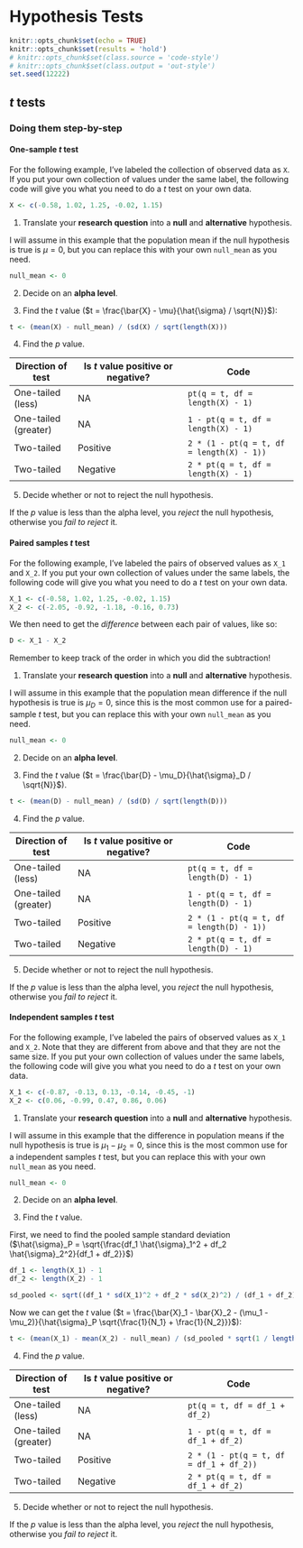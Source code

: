 # Hypothesis Tests {#hyptests}

```r
knitr::opts_chunk$set(echo = TRUE)
knitr::opts_chunk$set(results = 'hold')
# knitr::opts_chunk$set(class.source = 'code-style')
# knitr::opts_chunk$set(class.output = 'out-style')
set.seed(12222)
```

## $t$ tests

### Doing them step-by-step

#### One-sample $t$ test

For the following example, I've labeled the collection of observed data as `X`.  If you put your own collection of values under the same label, the following code will give you what you need to do a $t$ test on your own data.

```r
X <- c(-0.58, 1.02, 1.25, -0.02, 1.15)
```

1. Translate your **research question** into a **null** and **alternative** hypothesis.

I will assume in this example that the population mean if the null hypothesis is true is $\mu = 0$, but you can replace this with your own `null_mean` as you need.

```r
null_mean <- 0
```

2. Decide on an **alpha level**.

3. Find the $t$ value ($t = \frac{\bar{X} - \mu}{\hat{\sigma} / \sqrt{N}}$):

```r
t <- (mean(X) - null_mean) / (sd(X) / sqrt(length(X)))
```

4. Find the $p$ value.

Direction of test    | Is $t$ value positive or negative? | Code
---------------------|------------------------------------|------------------------------------
One-tailed (less)    | NA                                 | `pt(q = t, df = length(X) - 1)`
One-tailed (greater) | NA                                 | `1 - pt(q = t, df = length(X) - 1)`
Two-tailed           | Positive                           | `2 * (1 - pt(q = t, df = length(X) - 1))`
Two-tailed           | Negative                           | `2 * pt(q = t, df = length(X) - 1)`

5. Decide whether or not to reject the null hypothesis.

If the $p$ value is less than the alpha level, you *reject* the null hypothesis, otherwise you *fail to reject* it.

#### Paired samples $t$ test

For the following example, I've labeled the pairs of observed values as `X_1` and `X_2`.  If you put your own collection of values under the same labels, the following code will give you what you need to do a $t$ test on your own data.

```r
X_1 <- c(-0.58, 1.02, 1.25, -0.02, 1.15)
X_2 <- c(-2.05, -0.92, -1.18, -0.16, 0.73)
```

We then need to get the *difference* between each pair of values, like so:

```r
D <- X_1 - X_2
```

Remember to keep track of the order in which you did the subtraction!

1. Translate your **research question** into a **null** and **alternative** hypothesis.

I will assume in this example that the population mean difference if the null hypothesis is true is $\mu_D = 0$, since this is the most common use for a paired-sample $t$ test, but you can replace this with your own `null_mean` as you need.

```r
null_mean <- 0
```

2. Decide on an **alpha level**.

3. Find the $t$ value ($t = \frac{\bar{D} - \mu_D}{\hat{\sigma}_D / \sqrt{N}}$).

```r
t <- (mean(D) - null_mean) / (sd(D) / sqrt(length(D)))
```

4. Find the $p$ value.

Direction of test    | Is $t$ value positive or negative? | Code
---------------------|------------------------------------|------------------------------------
One-tailed (less)    | NA                                 | `pt(q = t, df = length(D) - 1)`
One-tailed (greater) | NA                                 | `1 - pt(q = t, df = length(D) - 1)`
Two-tailed           | Positive                           | `2 * (1 - pt(q = t, df = length(D) - 1))`
Two-tailed           | Negative                           | `2 * pt(q = t, df = length(D) - 1)`

5. Decide whether or not to reject the null hypothesis.

If the $p$ value is less than the alpha level, you *reject* the null hypothesis, otherwise you *fail to reject* it.

#### Independent samples $t$ test

For the following example, I've labeled the pairs of observed values as `X_1` and `X_2`.  Note that they are different from above and that they are not the same size.  If you put your own collection of values under the same labels, the following code will give you what you need to do a $t$ test on your own data.

```r
X_1 <- c(-0.87, -0.13, 0.13, -0.14, -0.45, -1)
X_2 <- c(0.06, -0.99, 0.47, 0.86, 0.06)
```

1. Translate your **research question** into a **null** and **alternative** hypothesis.

I will assume in this example that the difference in population means if the null hypothesis is true is $\mu_1 - \mu_2 = 0$, since this is the most common use for a independent samples $t$ test, but you can replace this with your own `null_mean` as you need.

```r
null_mean <- 0
```

2. Decide on an **alpha level**.

3. Find the $t$ value.

First, we need to find the pooled sample standard deviation ($\hat{\sigma}_P = \sqrt{\frac{df_1 \hat{\sigma}_1^2 + df_2 \hat{\sigma}_2^2}{df_1 + df_2}}$)

```r
df_1 <- length(X_1) - 1
df_2 <- length(X_2) - 1

sd_pooled <- sqrt((df_1 * sd(X_1)^2 + df_2 * sd(X_2)^2) / (df_1 + df_2))
```

Now we can get the $t$ value ($t = \frac{\bar{X}_1 - \bar{X}_2 - (\mu_1 - \mu_2)}{\hat{\sigma}_P \sqrt{\frac{1}{N_1} + \frac{1}{N_2}}}$):

```r
t <- (mean(X_1) - mean(X_2) - null_mean) / (sd_pooled * sqrt(1 / length(X_1) + 1 / length(X_2)))
```

4. Find the $p$ value.

Direction of test    | Is $t$ value positive or negative? | Code
---------------------|------------------------------------|------------------------------------
One-tailed (less)    | NA                                 | `pt(q = t, df = df_1 + df_2)`
One-tailed (greater) | NA                                 | `1 - pt(q = t, df = df_1 + df_2)`
Two-tailed           | Positive                           | `2 * (1 - pt(q = t, df = df_1 + df_2))`
Two-tailed           | Negative                           | `2 * pt(q = t, df = df_1 + df_2)`

5. Decide whether or not to reject the null hypothesis.

If the $p$ value is less than the alpha level, you *reject* the null hypothesis, otherwise you *fail to reject* it.

<!-- ### Doing them all at once -->

<!-- If we're going to do $t$ tests all at once, we need to make sure we have loaded the `tidyverse` and `infer` packages: -->

<!-- ```{r} -->
<!-- library(tidyverse) -->
<!-- library(infer) -->
<!-- ``` -->

<!-- For the following examples,  -->

<!-- #### One-sample $t$ test -->

<!-- 1. Translate your **research question** into a **null** and **alternative** hypothesis. -->

<!-- I will assume in this example that the population mean according to our null hypothesis is $\mu = 0$, but you can change this as you need: -->

<!-- ```{r} -->
<!-- null_mean <- 0 -->
<!-- ``` -->

<!-- 2. Decide on an **alpha level**. -->

<!-- 3. Find the $t$ value. -->

<!-- First, let's calculate the $t$ value and get R to remember it under the label `t`: -->

<!-- ```{r} -->
<!-- t <- my_data %>% -->
<!--     specify(response = X) %>% -->
<!--     hypothesize(null = 'point', mu = null_mean) %>% -->
<!--     calculate(stat = 't') -->
<!-- ``` -->

<!-- 4. Find the $p$ value. -->

<!-- Direction of test    | Is $t$ value positive or negative? | Code -->
<!-- ---------------------|------------------------------------|------------------------------------ -->
<!-- One-tailed (less)    | NA                                 | `pt(q = t, df = df_1 + df_2)` -->
<!-- One-tailed (greater) | NA                                 | `1 - pt(q = t, df = df_1 + df_2)` -->
<!-- Two-tailed           | Positive                           | `2 * (1 - pt(q = t, df = df_1 + df_2))` -->
<!-- Two-tailed           | Negative                           | `2 * pt(q = t, df = df_1 + df_2)` -->

<!-- 5. Decide whether or not to reject the null hypothesis. -->

<!-- If the $p$ value is less than the alpha level, you *reject* the null hypothesis, otherwise you *fail to reject* it. -->